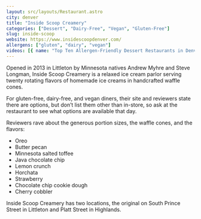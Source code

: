 ```yaml
---
layout: src/layouts/Restaurant.astro
city: denver
title: "Inside Scoop Creamery"
categories: ["Dessert", "Dairy-Free", "Vegan", "Gluten-Free"]
slug: inside-scoop
website: https://www.insidescoopdenver.com/
allergens: ["gluten", "dairy", "vegan"]
videos: [{ name: "Top Ten Allergen-Friendly Dessert Restaurants in Denver, Colorado", url: "https://www.youtube.com/watch?v=Th-vTHuyUG0" }]
---
```


Opened in 2013 in Littleton by Minnesota natives Andrew Myhre and Steve Longman, Inside Scoop Creamery is a relaxed ice cream parlor serving twenty rotating flavors of homemade ice creams in handcrafted waffle cones.

For gluten-free, dairy-free, and vegan diners, their site and reviewers state there are options, but don’t list them other than in-store, so ask at the restaurant to see what options are available that day.

Reviewers rave about the generous portion sizes, the waffle cones, and the flavors:
* Oreo
* Butter pecan
* Minnesota salted toffee
* Java chocolate chip
* Lemon crunch
* Horchata
* Strawberry
* Chocolate chip cookie dough
* Cherry cobbler

Inside Scoop Creamery has two locations, the original on South Prince Street in Littleton and Platt Street in Highlands.
